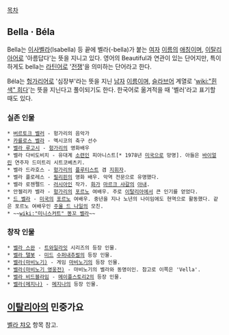 [[목차]]
== Bella · Béla ==
Bella는 [[이사벨라]](Isabella) 등 끝에 벨라(-bella)가 붙는 [[여자]] [[이름]]의 [[애칭]]이며, [[이탈리아어]]로 '아름답다'는 뜻을 지니고 있다. 영어의 Beautiful과 연관이 있는 단어지만, 특이하게도 bella는 [[라틴어]]로 '[[전쟁]]'을 의미하는 단어라고 한다.

Béla는 [[헝가리어]]로 '심장부'라는 뜻을 지닌 [[남자]] [[이름]]이며, [[슬라브어]] 계열로 '[[wiki:"흰색" 희다]]'는 뜻을 지닌다고 풀이되기도 한다. 한국어로 옮겨적을 때 '벨러'라고 표기할 때도 있다.

=== 실존 인물 ===
 * [[버르토크 벨러]] - 헝가리의 음악가
 * [[카를로스 벨라]] - 멕시코의 축구 선수
 * [[벨라 루고시]] - [[헝가리]]의 영화배우
 * 벨라 다비도비치 - 유대계 [[소련]]인 피아니스트[* 1978년 [[미국]]으로 망명]. 아들은 [[바이얼린]] 연주자 드미트리 시트코베츠키.
 * 벨라 드라호스 - [[헝가리]]의 [[플루티스트]] 겸 [[지휘자]].
 * 벨라 플로레스 - [[필리핀]]의 영화 배우. 악역 전문으로 유명했다.
 * 벨라 로젠펠드 - [[러시아]]인 작가. [[화가]] [[마르크 샤갈]]의 [[아내]].
 * 안젤리카 벨라 - [[헝가리]]의 [[포르노]] 여배우. 주로 [[이탈리아]]에서 큰 인기를 얻었다.
 * [[드 벨라]] - [[미국]]의 [[포르노]] 여배우. 중년을 지나 노년의 나이임에도 현역으로 활동했다. 같은 포르노 여배우인 [[주울 드 나일]]의 모친.
 * ~~[[wiki:"미니스커트" 똥꼬 벨라]]~~

=== 창작 인물 ===
 * [[벨라 스완]] - [[트와일라잇]] 시리즈의 등장 인물.
 * [[벨라 탤봇]] - [[미드]] [[수퍼내추럴]]의 등장 인물.
 * [[벨라(마비노기)]] - 게임 [[마비노기]]의 등장 인물.
 * [[벨라(마비노기 영웅전)]] - 마비노기의 벨라와 동명이인. 참고로 이쪽은 'Vella'.
 * [[벨라 비드블라임]] - [[메이플스토리2]]의 등장 인물.
 * [[벨라(메지나)]] - [[메지나]]의 등장 인물.
== [[이탈리아]]의 민중가요 ==
[[벨라 챠오]] 항목 참고.
